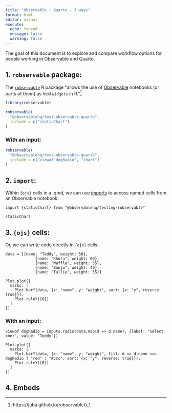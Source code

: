 ```yaml
---
title: "Observable + Quarto - 3 ways"
format: html
editor: visual
execute:
  echo: fenced
  message: false
  warning: false
---
```


The goal of this document is to explore and compare workflow options for people working in Observable and Quarto.

## 1. `robservable` package:

The [`robservable`](https://juba.github.io/robservable/) R package "allows the use of [Observable](https://observablehq.com/) notebooks (or parts of them) as `htmlwidgets` in R."[^1]

[^1]: https://juba.github.io/robservable/

```r
library(robservable)
```

```r
robservable(
  "@observablehq/test-observable-quarto",
  include = c("staticChart")
)
```

### With an input: 

```r
robservable(
  "@observablehq/test-observable-quarto",
  include = c("viewof dogRadio", "chart")
)
```

## 2. `import`:

Within `{ojs}` cells in a .qmd, we can use [imports](https://observablehq.com/@observablehq/import) to access named cells from an Observable notebook:

```ojs
import {staticChart} from "@observablehq/testing-robservable"
```

```ojs
staticChart
```

## 3. `{ojs}` cells:

Or, we can write code directly in `{ojs}` cells:

```ojs
data = [{name: "Teddy", weight: 50},
             {name: "Khora", weight: 60},
             {name: "Waffle", weight: 35},
             {name: "Banjo", weight: 40},
             {name: "Tallie", weight: 55}]
```

```ojs
Plot.plot({
  marks: [
    Plot.barY(data, {x: "name", y: "weight", sort: {x: "y", reverse: true}}),
    Plot.ruleY([0])
  ]
})
```

### With an input:

```ojs
viewof dogRadio = Inputs.radio(data.map(d => d.name), {label: "Select one:", value: "Teddy"})
```

```ojs
Plot.plot({
  marks: [
    Plot.barY(data, {x: "name", y: "weight", fill: d => d.name === dogRadio ? "red" : "#ccc", sort: {x: "y", reverse: true}}),
    Plot.ruleY([0])
  ]
})
```

## 4. Embeds
